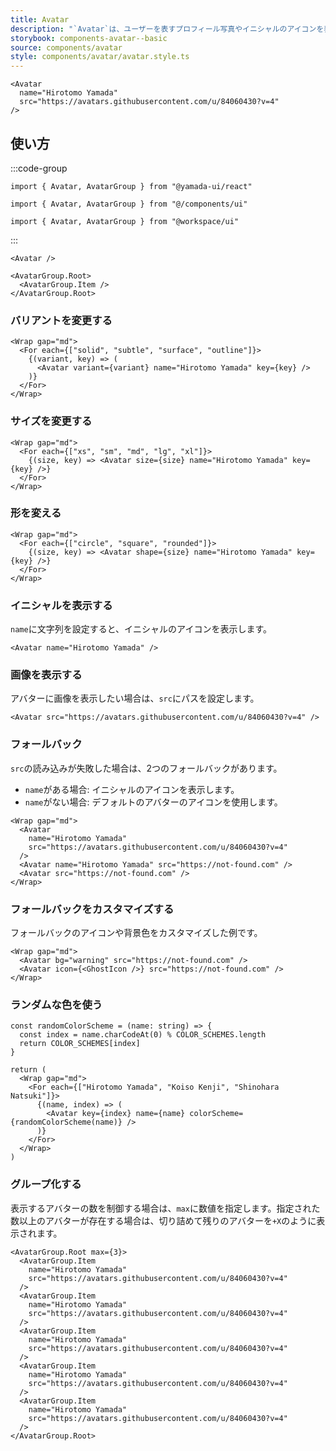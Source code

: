```yaml
---
title: Avatar
description: "`Avatar`は、ユーザーを表すプロフィール写真やイニシャルのアイコンを表示するコンポーネントです。"
storybook: components-avatar--basic
source: components/avatar
style: components/avatar/avatar.style.ts
---
```


```tsx preview
<Avatar
  name="Hirotomo Yamada"
  src="https://avatars.githubusercontent.com/u/84060430?v=4"
/>
```

## 使い方

:::code-group

```tsx [package]
import { Avatar, AvatarGroup } from "@yamada-ui/react"
```

```tsx [alias]
import { Avatar, AvatarGroup } from "@/components/ui"
```

```tsx [monorepo]
import { Avatar, AvatarGroup } from "@workspace/ui"
```

:::

```tsx
<Avatar />
```

```tsx
<AvatarGroup.Root>
  <AvatarGroup.Item />
</AvatarGroup.Root>
```

### バリアントを変更する

```tsx preview
<Wrap gap="md">
  <For each={["solid", "subtle", "surface", "outline"]}>
    {(variant, key) => (
      <Avatar variant={variant} name="Hirotomo Yamada" key={key} />
    )}
  </For>
</Wrap>
```

### サイズを変更する

```tsx preview
<Wrap gap="md">
  <For each={["xs", "sm", "md", "lg", "xl"]}>
    {(size, key) => <Avatar size={size} name="Hirotomo Yamada" key={key} />}
  </For>
</Wrap>
```

### 形を変える

```tsx preview
<Wrap gap="md">
  <For each={["circle", "square", "rounded"]}>
    {(size, key) => <Avatar shape={size} name="Hirotomo Yamada" key={key} />}
  </For>
</Wrap>
```

### イニシャルを表示する

`name`に文字列を設定すると、イニシャルのアイコンを表示します。

```tsx preview
<Avatar name="Hirotomo Yamada" />
```

### 画像を表示する

アバターに画像を表示したい場合は、`src`にパスを設定します。

```tsx preview
<Avatar src="https://avatars.githubusercontent.com/u/84060430?v=4" />
```

### フォールバック

`src`の読み込みが失敗した場合は、2つのフォールバックがあります。

- `name`がある場合: イニシャルのアイコンを表示します。
- `name`がない場合: デフォルトのアバターのアイコンを使用します。

```tsx preview
<Wrap gap="md">
  <Avatar
    name="Hirotomo Yamada"
    src="https://avatars.githubusercontent.com/u/84060430?v=4"
  />
  <Avatar name="Hirotomo Yamada" src="https://not-found.com" />
  <Avatar src="https://not-found.com" />
</Wrap>
```

### フォールバックをカスタマイズする

フォールバックのアイコンや背景色をカスタマイズした例です。

```tsx preview
<Wrap gap="md">
  <Avatar bg="warning" src="https://not-found.com" />
  <Avatar icon={<GhostIcon />} src="https://not-found.com" />
</Wrap>
```

### ランダムな色を使う

```tsx preview functional
const randomColorScheme = (name: string) => {
  const index = name.charCodeAt(0) % COLOR_SCHEMES.length
  return COLOR_SCHEMES[index]
}

return (
  <Wrap gap="md">
    <For each={["Hirotomo Yamada", "Koiso Kenji", "Shinohara Natsuki"]}>
      {(name, index) => (
        <Avatar key={index} name={name} colorScheme={randomColorScheme(name)} />
      )}
    </For>
  </Wrap>
)
```

### グループ化する

表示するアバターの数を制御する場合は、`max`に数値を指定します。指定された数以上のアバターが存在する場合は、切り詰めて残りのアバターを`+X`のように表示されます。

```tsx preview
<AvatarGroup.Root max={3}>
  <AvatarGroup.Item
    name="Hirotomo Yamada"
    src="https://avatars.githubusercontent.com/u/84060430?v=4"
  />
  <AvatarGroup.Item
    name="Hirotomo Yamada"
    src="https://avatars.githubusercontent.com/u/84060430?v=4"
  />
  <AvatarGroup.Item
    name="Hirotomo Yamada"
    src="https://avatars.githubusercontent.com/u/84060430?v=4"
  />
  <AvatarGroup.Item
    name="Hirotomo Yamada"
    src="https://avatars.githubusercontent.com/u/84060430?v=4"
  />
  <AvatarGroup.Item
    name="Hirotomo Yamada"
    src="https://avatars.githubusercontent.com/u/84060430?v=4"
  />
</AvatarGroup.Root>
```
